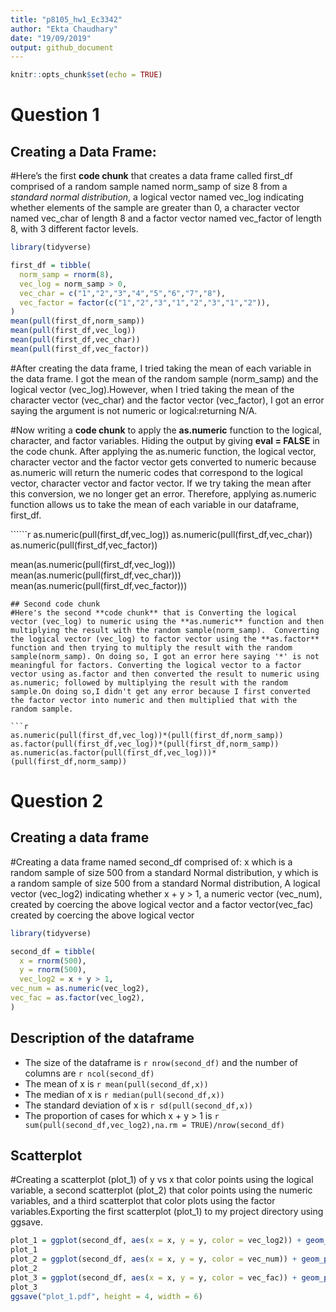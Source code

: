 ```yaml
---
title: "p8105_hw1_Ec3342"
author: "Ekta Chaudhary"
date: "19/09/2019"
output: github_document
---
```

```r
knitr::opts_chunk$set(echo = TRUE)
```
# Question 1

## Creating a Data Frame: 
#Here's the first **code chunk** that creates a data frame called first_df comprised of a random sample named norm_samp of size 8 from a _standard normal distribution_, a logical vector named vec_log indicating whether elements of the sample are greater than 0, a character vector named vec_char of length 8 and a factor vector named vec_factor of length 8, with 3 different factor levels.

```r

library(tidyverse)

first_df = tibble(
  norm_samp = rnorm(8),
  vec_log = norm_samp > 0,
  vec_char = c("1","2","3","4","5","6","7","8"),
  vec_factor = factor(c("1","2","3","1","2","3","1","2")),
)
mean(pull(first_df,norm_samp)) 
mean(pull(first_df,vec_log))
mean(pull(first_df,vec_char))
mean(pull(first_df,vec_factor))

```
#After creating the data frame, I tried taking the mean of each variable in the data frame. I got the mean of the random sample (norm_samp) and the logical vector (vec_log).However, when I tried taking the mean of the character vector (vec_char) and the factor vector (vec_factor), I got an error saying the argument is not numeric or logical:returning N/A.

#Now writing a **code chunk** to apply the **as.numeric** function to the logical, character, and factor variables. Hiding the output by giving **eval = FALSE** in the code chunk. After applying the as.numeric function, the logical vector, character vector and the factor vector gets converted to numeric because as.numeric will return the numeric codes that correspond to the logical vector, character vector and factor vector. If we try taking the mean after this conversion, we no longer get an error. Therefore, applying as.numeric function allows us to take the mean of each variable in our dataframe, first_df.

``````r

as.numeric(pull(first_df,vec_log))
as.numeric(pull(first_df,vec_char))
as.numeric(pull(first_df,vec_factor))

mean(as.numeric(pull(first_df,vec_log)))
mean(as.numeric(pull(first_df,vec_char)))
mean(as.numeric(pull(first_df,vec_factor)))

```
## Second code chunk
#Here's the second **code chunk** that is Converting the logical vector (vec_log) to numeric using the **as.numeric** function and then multiplying the result with the random sample(norm_samp).  Converting the logical vector (vec_log) to factor vector using the **as.factor** function and then trying to multiply the result with the random sample(norm_samp). On doing so, I got an error here saying '*' is not meaningful for factors. Converting the logical vector to a factor vector using as.factor and then converted the result to numeric using as.numeric; followed by multiplying the result with the random sample.On doing so,I didn't get any error because I first converted the factor vector into numeric and then multiplied that with the random sample.

```r

as.numeric(pull(first_df,vec_log))*(pull(first_df,norm_samp))
as.factor(pull(first_df,vec_log))*(pull(first_df,norm_samp))
as.numeric(as.factor(pull(first_df,vec_log)))*(pull(first_df,norm_samp))

```

# Question 2 
## Creating a data frame 
#Creating a data frame named second_df comprised of: x which is a random sample of size 500 from a standard Normal distribution, y which is a random sample of size 500 from a standard Normal distribution, A logical vector (vec_log2) indicating whether x + y > 1, a numeric vector (vec_num), created by coercing the above logical vector and a factor vector(vec_fac) created by coercing the above logical vector

```r

library(tidyverse)

second_df = tibble(
  x = rnorm(500),
  y = rnorm(500),
  vec_log2 = x + y > 1,
vec_num = as.numeric(vec_log2),
vec_fac = as.factor(vec_log2),
)

```
## Description of the dataframe

* The size of the dataframe is `r nrow(second_df)` and the number of columns are `r ncol(second_df)`
* The mean of x is `r mean(pull(second_df,x))` 
* The median of x is `r median(pull(second_df,x))` 
* The standard deviation of x is `r sd(pull(second_df,x))`
* The proportion of cases for which x + y > 1 is 
`r sum(pull(second_df,vec_log2),na.rm = TRUE)/nrow(second_df)`

## Scatterplot 
#Creating a scatterplot (plot_1) of y vs x that color points using the logical variable, a second scatterplot (plot_2) that color points using the numeric variables, and a third scatterplot that color plots using the factor variables.Exporting the first scatterplot (plot_1) to my project directory using ggsave.

```r

plot_1 = ggplot(second_df, aes(x = x, y = y, color = vec_log2)) + geom_point() 
plot_1
plot_2 = ggplot(second_df, aes(x = x, y = y, color = vec_num)) + geom_point() 
plot_2
plot_3 = ggplot(second_df, aes(x = x, y = y, color = vec_fac)) + geom_point() 
plot_3
ggsave("plot_1.pdf", height = 4, width = 6)

```



